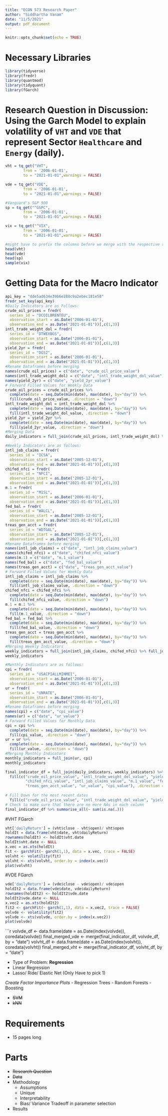 ```yaml
---
title: "ECON 573 Research Paper"
author: "Siddhartha Vanam"
date: "11/5/2021"
output: pdf_document
---
```


```r
knitr::opts_chunk$set(echo = TRUE)
```

# Necessary Libraries
```r
library(tidyverse)
library(fredr)
library(quantmod)
library(tidyquant)
library(fGarch)
```

# Research Question in Discussion: Using the Garch Model to explain volatility of `VHT` and `VDE`  that represent Sector `Healthcare` and `Energy` (daily).

```r
vht = tq_get("VHT", 
        from = '2006-01-01',
        to = "2021-01-01",warnings = FALSE)
```


```r
vde = tq_get("VDE", 
        from = '2006-01-01',
        to = "2021-01-01",warnings = FALSE)
```


```r
#Vanguard's S&P 500
sp = tq_get("^GSPC", 
        from = '2006-01-01',
        to = "2021-01-01",warnings = FALSE)
```


```r
vix = tq_get("^VIX", 
        from = '2006-01-01',
        to = "2021-01-01",warnings = FALSE)
```




```r
#might have to prefix the columns before we merge with the respective symbol
head(vht)
head(vde)
head(sp)
sample(vix)
```

# Getting Data for the Macro Indicator
```r
api_key = "dde5ad634e39b6e288c9a2ebec181e58"
fredr_set_key(api_key)
#Daily Indicators are as Follows:
crude_oil_prices = fredr(
  series_id = "DCOILBRENTEU",
  observation_start = as.Date("2006-01-01"),
  observation_end = as.Date("2021-01-01"))[,c(1,3)]
intl_trade_weight_dol = fredr(
  series_id = "DTWEXBGS",
  observation_start = as.Date("2006-01-01"),
  observation_end = as.Date("2021-01-01"))[,c(1,3)]
yield_2yr = fredr(
  series_id = "DGS2",
  observation_start = as.Date("2006-01-01"),
  observation_end = as.Date("2021-01-01"))[,c(1,3)]
#Rename Dataframes before merging
names(crude_oil_prices) = c("date", "crude_oil_price_value")
names(intl_trade_weight_dol) = c("date", "intl_trade_weight_dol_value")
names(yield_2yr) = c("date", "yield_2yr_value")
# Forward Filled Values for Weekly Data
crude_oil_prices = crude_oil_prices %>%
  complete(date = seq.Date(min(date), max(date), by="day")) %>%
  fill(crude_oil_price_value, .direction = "down")
intl_trade_weight_dol = intl_trade_weight_dol %>%
  complete(date = seq.Date(min(date), max(date), by="day")) %>%
  fill(intl_trade_weight_dol_value, .direction = "down")
yield_2yr = yield_2yr %>%
  complete(date = seq.Date(min(date), max(date), by="day")) %>%
  fill(yield_2yr_value, .direction = "down")
#Merging Data
daily_indicators = full_join(crude_oil_prices, intl_trade_weight_dol) %>% full_join(yield_2yr)
```

```r
#Weekly Indicators are as follows:
intl_job_claims = fredr( 
  series_id = "ICSA",
  observation_start = as.Date("2005-12-01"),
  observation_end = as.Date("2021-01-01"))[,c(1,3)]
chifed_nfci = fredr( 
  series_id = "NFCI",
  observation_start = as.Date("2005-12-01"),
  observation_end = as.Date("2021-01-01"))[,c(1,3)]
m.1 = fredr( 
  series_id = "M1SL",
  observation_start = as.Date("2006-01-01"),
  observation_end = as.Date("2021-01-01"))[,c(1,3)]
fed_bal = fredr( 
  series_id = "WALCL",
  observation_start = as.Date("2005-12-01"),
  observation_end = as.Date("2021-01-01"))[,c(1,3)]
treas_gen_acct = fredr( 
  series_id = "WDTGAL",
  observation_start = as.Date("2005-12-01"),
  observation_end = as.Date("2021-01-01"))[,c(1,3)]
#Rename Dataframes before merging
names(intl_job_claims) = c("date", "intl_job_claims_value")
names(chifed_nfci) = c("date", "chifed_nfci_value")
names(m.1) = c("date", "m.1_value")
names(fed_bal) = c("date", "fed_bal_value")
names(treas_gen_acct) = c("date", "treas_gen_acct_value")
# Forward Filled Values for Weekly Data
intl_job_claims = intl_job_claims %>%
  complete(date = seq.Date(min(date), max(date), by="day")) %>%
  fill(intl_job_claims_value, .direction = "down")
chifed_nfci = chifed_nfci %>%
  complete(date = seq.Date(min(date), max(date), by="day")) %>%
  fill(chifed_nfci_value, .direction = "down")
m.1 = m.1 %>%
  complete(date = seq.Date(min(date), max(date), by="day")) %>%
  fill(m.1_value, .direction = "down")
fed_bal = fed_bal %>%
  complete(date = seq.Date(min(date), max(date), by="day")) %>%
  fill(fed_bal_value, .direction = "down")
treas_gen_acct = treas_gen_acct %>%
  complete(date = seq.Date(min(date), max(date), by="day")) %>%
  fill(treas_gen_acct_value, .direction = "down")
#Merging Weekly Indicators
weekly_indicators = full_join(intl_job_claims, chifed_nfci) %>% full_join(chifed_nfci) %>% full_join(m.1) %>% full_join(fed_bal) %>% full_join(treas_gen_acct)
weekly_indicators
```

```r
#Monthly Indicators are as follows:
cpi = fredr( 
  series_id = "USACPIALLMINMEI",
  observation_start = as.Date("2006-01-01"),
  observation_end = as.Date("2021-01-01"))[,c(1,3)]
ur = fredr(
  series_id = "UNRATE",
  observation_start = as.Date("2006-01-01"),
  observation_end = as.Date("2021-01-01"))[,c(1,3)]
#Rename Dataframes before merging
names(cpi) = c("date", "cpi_value")
names(ur) = c("date", "ur_value")
# Forward Filled Values for Monthly Data
cpi = cpi %>%
  complete(date = seq.Date(min(date), max(date), by="day")) %>%
  fill(cpi_value, .direction = "down")
ur = ur %>%
  complete(date = seq.Date(min(date), max(date), by="day")) %>%
  fill(ur_value, .direction = "down")
#Merging Monthly Indicators
monthly_indicators = full_join(ur, cpi)
monthly_indicators
```

```r
final_indicator_df = full_join(daily_indicators, weekly_indicators) %>%          full_join(monthly_indicators) %>%
  fill(c("crude_oil_price_value", "intl_trade_weight_dol_value", "yield_2yr_value",
         "chifed_nfci_value", "intl_job_claims_value", "m.1_value", "fed_bal_value",
         "treas_gen_acct_value", "ur_value", "cpi_value"), .direction = "down") %>%
  
# Fill Down for the most recent dates
  fill(c("crude_oil_price_value", "intl_trade_weight_dol_value", "yield_2yr_value", "intl_job_claims_value", "fed_bal_value", "treas_gen_acct_value"), .direction = "down")
# Check to make sure that there are no more NAs in each column
final_indicator_df %>% summarise_all(~ sum(is.na(.)))
```

#VHT FGarch
```r
vht['dailyReturn'] = (vht$close - vht$open)/ vht$open
holdIt = data.frame(vht$date, vht$dailyReturn)
rownames(holdIt) <- holdIt$vht.date
holdIt$vht.date <- NULL
x.vec = as.xts(holdIt)
fit <- garchFit(~ garch(1,1), data = x.vec, trace = FALSE)
volvht <- volatility(fit)
volvht <- xts(volvht, order.by = index(x.vec))
plot(volvht)
```

#VDE FGarch
```r
vde['dailyReturn'] = (vde$close - vde$open)/ vde$open
holdIt2 = data.frame(vde$date, vde$dailyReturn)
rownames(holdIt2) <- holdIt2$vde.date
holdIt2$vde.date <- NULL
x.vec2 = as.xts(holdIt2)
fit2 <- garchFit(~ garch(1,1), data = x.vec2, trace = FALSE)
volvde <- volatility(fit2)
volvde <- xts(volvde, order.by = index(x.vec2))
plot(volvde)
```
```r
volvde_df <- data.frame(date = as.Date(index(volvde)), 
                    coredata(volvde))
final_merged_vde <- merge(final_indicator_df, volvde_df, by = "date")
volvht_df <- data.frame(date = as.Date(index(volvht)), 
                    coredata(volvht))
final_merged_vht <- merge(final_indicator_df, volvht_df, by = "date")


+ Type of Problem: **Regression**
- Linear Regression
- Lasso/ Ride/ Elastic Net (Only Have to pick 1)

*Create Factor Importance Plots*
- Regression Trees
- Random Forests
- Boosting

- ~~SVM~~
- ~~kNN~~

# Requirements

+ 15 pages long

# Parts

+ ~~Research Question~~
+ ~~Data~~
+ Methodology
  + Assumptions
  + Unique
  + Interpretability
  + Bias/ Variance Tradeoff in parameter selection
+ Results



